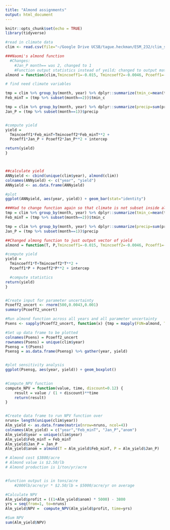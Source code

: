 ```yaml
---
title: "Almond assignments"
output: html_document
---
```


```r
knitr::opts_chunk$set(echo = TRUE)
library(tidyverse)
```


```r

#read in climate data
clim <- read.csv(file="~/Google Drive UCSB/tague.heckman/ESM_232/clim_subset", header=T)

```



```r

###Naomi's almond function
  #Changes: 
    #Jan_P month== was 2, changed to 1
    #Function output statistics instead of yeild; changed to output matrix of yield
almond = function(clim,Tmincoeff1=-0.015, Tmincoeff2=-0.0046, Pcoeff1=-0.07, Pcoeff2=0.0043, intercep=0.28) {

# find need climate variables

tmp = clim %>% group_by(month, year) %>% dplyr::summarize(tmin_c=mean(tmin_c))
Feb_minT = (tmp %>% subset(month==2))$tmin_c 

tmp = clim %>% group_by(month, year) %>% dplyr::summarize(precip=sum(precip))
Jan_P = (tmp %>% subset(month==1))$precip


#compute yield
yield =
  Tmincoeff1*Feb_minT+Tmincoeff2*Feb_minT**2 +
  Pcoeff1*Jan_P + Pcoeff2*Jan_P**2 + intercep

return(yield)
}



##calculate yield
ANNyield <- cbind(unique(clim$year), almond(clim))
colnames(ANNyield) <- c("year", "yield")
ANNyield <- as.data.frame(ANNyield)

#plot
ggplot(ANNyield, aes(year, yield)) + geom_bar(stat="identity")
```



```r

###Had to change function again so that climate is not subset inside almond function
tmp = clim %>% group_by(month, year) %>% dplyr::summarize(tmin_c=mean(tmin_c))
Feb_minT = (tmp %>% subset(month==2))$tmin_c 

tmp = clim %>% group_by(month, year) %>% dplyr::summarize(precip=sum(precip))
Jan_P = (tmp %>% subset(month==1))$precip

##Changed almong function to just output vector of yield
almond = function(T, P,Tmincoeff1=-0.015, Tmincoeff2=-0.0046, Pcoeff1=-0.07, Pcoeff2=0.0043, intercep=0.28) {

#compute yield
yield =
  Tmincoeff1*T+Tmincoeff2*T**2 +
  Pcoeff1*P + Pcoeff2*P**2 + intercep

  #compute statistics
return(yield)
}


#Create input for parameter uncertainty
Pcoeff2_uncert <- rnorm(500,0.0043,0.001)
summary(Pcoeff2_uncert)

#Run almond function across all years and all parameter uncertainty
Psens <- sapply(Pcoeff2_uncert, function(x) {tmp = mapply(FUN=almond, T=Feb_minT, P=Jan_P, Pcoeff2= x); return(tmp)})

#Set up data frame to be plotted
colnames(Psens) = Pcoeff2_uncert
rownames(Psens) = unique(clim$year)
Psensg = t(Psens) 
Psensg = as.data.frame(Psensg) %>% gather(year, yield)


#plot sensitivity analysis
ggplot(Psensg, aes(year, yield)) + geom_boxplot()
 


```



```r
#Compute_NPV function
compute_NPV = function(value, time, discount=0.12) {
	result = value / (1 + discount)**time
	return(result)
}


#Create data frame to run NPV function over
nruns= length(unique(clim$year))
Alm_yield <- as.data.frame(matrix(nrow=nruns, ncol=4))
colnames(Alm_yield) = c("year","Feb_minT", "Jan_P","anom") 
Alm_yield$year = unique(clim$year) 
Alm_yield$Feb_minT = Feb_minT
Alm_yield$Jan_P = Jan_P
Alm_yield$anom = almond(T = Alm_yield$Feb_minT, P = Alm_yield$Jan_P)

# Almond cost $3800/acre
# Almond value is $2.50/lb
# Almond production is 1/ton/yr/acre


#function output is in tons/acre
	#2000lb/acre/yr * $2.50/lb = $5000/acre/yr on average

#Calculate NPV
Alm_yield$profit = ((1+Alm_yield$anom) * 5000) - 3800
yrs = seq(from=1, to=nruns)
Alm_yield$NPV =  compute_NPV(Alm_yield$profit, time=yrs)

#Sum NPV
sum(Alm_yield$NPV)


```


